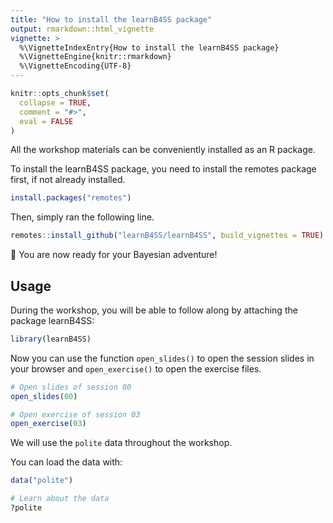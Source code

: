 ```yaml
---
title: "How to install the learnB4SS package"
output: rmarkdown::html_vignette
vignette: >
  %\VignetteIndexEntry{How to install the learnB4SS package}
  %\VignetteEngine{knitr::rmarkdown}
  %\VignetteEncoding{UTF-8}
---
```


```r
knitr::opts_chunk$set(
  collapse = TRUE,
  comment = "#>",
  eval = FALSE
)
```

All the workshop materials can be conveniently installed as an R package.

To install the learnB4SS package, you need to install the remotes package first, if not already installed.

```r
install.packages("remotes")
```

Then, simply ran the following line.

```r
remotes::install_github("learnB4SS/learnB4SS", build_vignettes = TRUE)
```

🎉 You are now ready for your Bayesian adventure!

## Usage

During the workshop, you will be able to follow along by attaching the package learnB4SS:

```r
library(learnB4SS)
```

Now you can use the function `open_slides()` to open the session slides in your browser and `open_exercise()` to open the exercise files.

```r
# Open slides of session 00
open_slides(00)

# Open exercise of session 03
open_exercise(03)
```

We will use the `polite` data throughout the workshop.

You can load the data with:

```r
data("polite")

# Learn about the data
?polite
```

